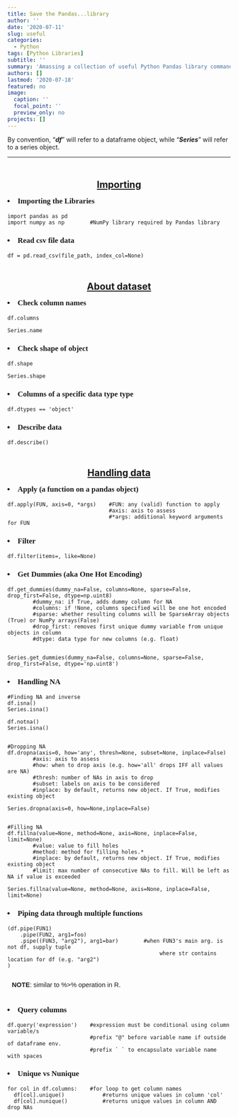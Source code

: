 ```yaml
---
title: Save the Pandas...library
author: ''
date: '2020-07-11'
slug: useful
categories:
  - Python
tags: [Python Libraries]
subtitle: ''
summary: 'Amassing a collection of useful Python Pandas library commands!'
authors: []
lastmod: '2020-07-18'
featured: no
image:
  caption: ''
  focal_point: ''
  preview_only: no
projects: []
---
```

<style>

.bod{
  font-family: Arial;
  font-size: 11pt;
  display: inline-block;
  margin-left: 10px;
}

h2{
  text-decoration: underline;
  line-height: 5pt;
  text-align: center;
  padding-top: 30px;
}
h3{ 
  display: list-item;
  list-style-type: disc;
  list-style-position: inside;
  font-size:17px;
  font-family:"Cambria";
}
</style>

By convention, "***df***" will refer to a dataframe object, while "***Series***" will refer to a series object.

---

## Importing

### Importing the Libraries

```
import pandas as pd
import numpy as np        #NumPy library required by Pandas library
```

### Read csv file data

```
df = pd.read_csv(file_path, index_col=None)
```

## About dataset

### Check column names

```
df.columns

Series.name
```

### Check shape of object

```
df.shape

Series.shape
```

### Columns of a specific data type type

```
df.dtypes == 'object'
```

### Describe data

```
df.describe()
```



<!-- ### -->

<!-- ``` -->

<!-- ``` -->

<!-- <br> -->

## Handling data

### Apply (a function on a pandas object)

```
df.apply(FUN, axis=0, *args)    #FUN: any (valid) function to apply
                                #axis: axis to assess
                                #*args: additional keyword arguments for FUN
```

### Filter

```
df.filter(items=, like=None)
```

### Get Dummies    (aka One Hot Encoding)

```
df.get_dummies(dummy_na=False, columns=None, sparse=False, drop_first=False, dtype=np.uint8)
        #dummy_na: if True, adds dummy column for NA
        #columns: if !None, columns specified will be one hot encoded
        #sparse: whether resulting columns will be SparseArray objects (True) or NumPy arrays(False) 
        #drop_first: removes first unique dummy variable from unique objects in column
        #dtype: data type for new columns (e.g. float)


Series.get_dummies(dummy_na=False, columns=None, sparse=False, drop_first=False, dtype='np.uint8')
```

### Handling NA

```
#Finding NA and inverse
df.isna()
Series.isna()

df.notna()
Series.isna()


#Dropping NA
df.dropna(axis=0, how='any', thresh=None, subset=None, inplace=False)
        #axis: axis to assess
        #how: when to drop axis (e.g. how='all' drops IFF all values are NA)
        #thresh: number of NAs in axis to drop
        #subset: labels on axis to be considered
        #inplace: by default, returns new object. If True, modifies existing object
        
Series.dropna(axis=0, how=None,inplace=False)


#Filling NA
df.fillna(value=None, method=None, axis=None, inplace=False, limit=None)
        #value: value to fill holes
        #method: method for filling holes.*
        #inplace: by default, returns new object. If True, modifies existing object
        #limit: max number of consecutive NAs to fill. Will be left as NA if value is exceeded

Series.fillna(value=None, method=None, axis=None, inplace=False, limit=None)
```

### Piping data through multiple functions

```
(df.pipe(FUN1)
    .pipe(FUN2, arg1=foo)                  
    .pipe((FUN3, "arg2"), arg1=bar)        #when FUN3's main arg. is not df, supply tuple
                                                where str contains location for df (e.g. "arg2")
)
```

<p class='bod'> <b>NOTE</b>: similar to %>% operation in R. </p>

### Query columns

```
df.query('expression')    #expression must be conditional using column variable/s
                          #prefix "@" before variable name if outside of dataframe env.
                          #prefix ` ` to encapsulate variable name with spaces
```


### Unique vs Nunique

```
for col in df.columns:    #for loop to get column names
  df[col].unique()            #returns unique values in column 'col'
  df[col].nunique()           #returns unique values in column AND drop NAs
```


<!-- ### -->

<!-- ``` -->

<!-- ``` -->